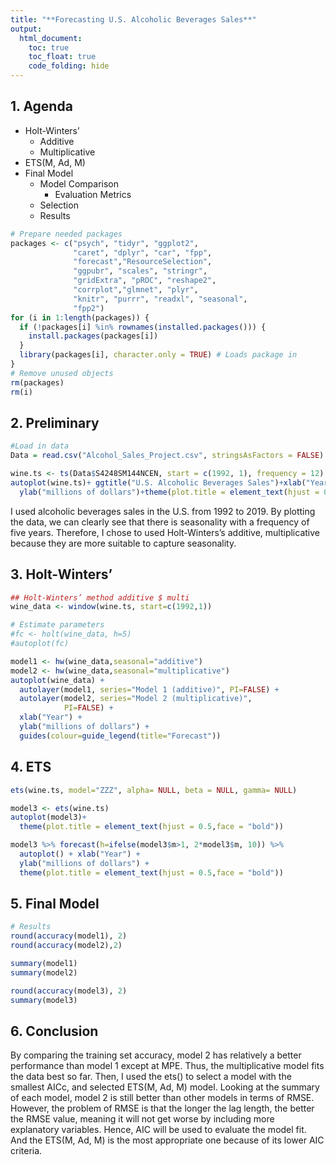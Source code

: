 ```yaml
---
title: "**Forecasting U.S. Alcoholic Beverages Sales**"
output: 
  html_document:
    toc: true
    toc_float: true
    code_folding: hide
---
```


## 1. Agenda
* Holt-Winters’
  + Additive 
  + Multiplicative 
* ETS(M, Ad, M) 
* Final Model 
  + Model Comparison 
    - Evaluation Metrics
  + Selection
  + Results 

```r
# Prepare needed packages
packages <- c("psych", "tidyr", "ggplot2",
              "caret", "dplyr", "car", "fpp",
              "forecast","ResourceSelection",
              "ggpubr", "scales", "stringr",
              "gridExtra", "pROC", "reshape2", 
              "corrplot","glmnet", "plyr",
              "knitr", "purrr", "readxl", "seasonal", 
              "fpp2")
for (i in 1:length(packages)) {
  if (!packages[i] %in% rownames(installed.packages())) {
    install.packages(packages[i])
  }
  library(packages[i], character.only = TRUE) # Loads package in
}
# Remove unused objects
rm(packages)
rm(i)
```

## 2. Preliminary 
```r
#Load in data 
Data = read.csv("Alcohol_Sales_Project.csv", stringsAsFactors = FALSE)

wine.ts <- ts(Data$S4248SM144NCEN, start = c(1992, 1), frequency = 12) 
autoplot(wine.ts)+ ggtitle("U.S. Alcoholic Beverages Sales")+xlab("Year") +
  ylab("millions of dollars")+theme(plot.title = element_text(hjust = 0.5,face = "bold"))

```

I used alcoholic beverages sales in the U.S. from 1992 to 2019. By plotting the data, we can clearly see that there is seasonality with a frequency of five years. Therefore, I chose to used Holt-Winters’s additive, multiplicative because they are more suitable to capture seasonality.

## 3. Holt-Winters’
```r
## Holt-Winters’ method additive $ multi
wine_data <- window(wine.ts, start=c(1992,1))

# Estimate parameters
#fc <- holt(wine_data, h=5)
#autoplot(fc)

model1 <- hw(wine_data,seasonal="additive")
model2 <- hw(wine_data,seasonal="multiplicative")
autoplot(wine_data) +
  autolayer(model1, series="Model 1 (additive)", PI=FALSE) +
  autolayer(model2, series="Model 2 (multiplicative)",
            PI=FALSE) +
  xlab("Year") +
  ylab("millions of dollars") +
  guides(colour=guide_legend(title="Forecast"))

```

## 4. ETS
```r
ets(wine.ts, model="ZZZ", alpha= NULL, beta = NULL, gamma= NULL)

model3 <- ets(wine.ts)
autoplot(model3)+
  theme(plot.title = element_text(hjust = 0.5,face = "bold"))

model3 %>% forecast(h=ifelse(model3$m>1, 2*model3$m, 10)) %>%
  autoplot() + xlab("Year") +
  ylab("millions of dollars") +
  theme(plot.title = element_text(hjust = 0.5,face = "bold"))
```

## 5. Final Model
```r
# Results 
round(accuracy(model1), 2)
round(accuracy(model2),2)

summary(model1)
summary(model2)

round(accuracy(model3), 2)
summary(model3)
```

## 6. Conclusion

By comparing the training set accuracy, model 2 has relatively a better performance than model 1 except at MPE. Thus, the multiplicative model fits the data best so far. 
Then, I used the ets() to select a model with the smallest AICc, and selected ETS(M, Ad, M) model. Looking at the summary of each model, model 2 is still better than other models in terms of RMSE. However, the problem of RMSE is that the longer the lag length, the better the RMSE value, meaning it will not get worse by including more explanatory variables. Hence, AIC will be used to evaluate the model fit. And the ETS(M, Ad, M) is the most appropriate one because of its lower AIC criteria. 

